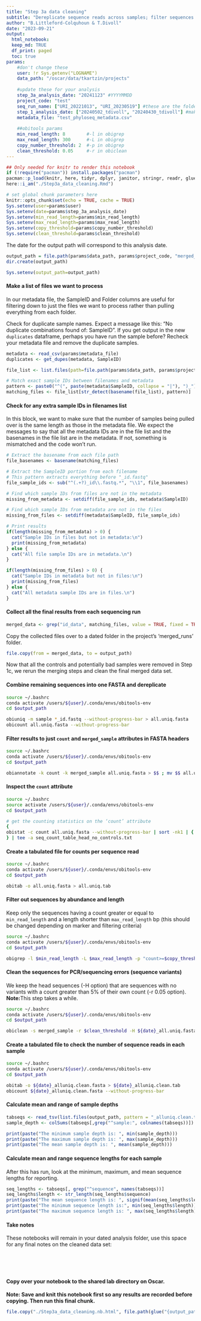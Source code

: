```yaml
---
title: "Step 3a data cleaning"
subtitle: "Dereplicate sequence reads across samples; filter sequences based on length and occurrence; clean sequences of PCR/sequencing errors."
author: "B.Littleford-Colquhoun & T.Divoll"
date: "2023-09-21"
output: 
  html_notebook:
  keep_md: TRUE
  df_print: paged
  toc: true
params:
    #don't change these
    user: !r Sys.getenv("LOGNAME")
    data_path: "/oscar/data/tkartzin/projects"
    
    #update these for your analysis
    step_3a_analysis_date: "20241123" #YYYYMMDD
    project_code: "test"
    seq_run_name: ["URI_20221013", "URI_20230519"] #these are the folder names in the 'data/tkartzin/projects/<project_code>' dir
    step_1_analysis_date: ["20240502_tdivoll", "20240430_tdivoll"] #make sure these dates are in the same order as the appropriate `seq_run_name` folders
    metadata_file: "test_phyloseq_metadata.csv"
    
    ##obitools params
    min_read_length: 8        #-l in obigrep
    max_read_length: 300      #-L in obigrep
    copy_number_threshold: 2  #-p in obigrep
    clean_threshold: 0.05     #-r in obiclean
---
```


```r
## Only needed for knitr to render this notebook
if (!require("pacman")) install.packages("pacman")
pacman::p_load(knitr, here, tidyr, dplyr, janitor, stringr, readr, glue)
here::i_am("./Step3a_data_cleaning.Rmd")
```

```r
# set global chunk parameters here
knitr::opts_chunk$set(echo = TRUE, cache = TRUE)
Sys.setenv(user=params$user)
Sys.setenv(date=params$step_3a_analysis_date)
Sys.setenv(min_read_length=params$min_read_length)
Sys.setenv(max_read_length=params$max_read_length)
Sys.setenv(copy_threshold=params$copy_number_threshold)
Sys.setenv(clean_threshold=params$clean_threshold)
```

The date for the output path will correspond to this analysis date.
```r
output_path = file.path(params$data_path, params$project_code, "merged_runs", sprintf("%s_%s", params$step_3a_analysis_date, params$user))
dir.create(output_path)

Sys.setenv(output_path=output_path) 
```

#### Make a list of files we want to process
In our metadata file, the SampleID and Folder columns are useful for filtering down to just the files we want to process rather than pulling everything from each folder.

Check for duplicate sample names. Expect a message like this: "No duplicate combinations found of: SampleID". If you get output in the new `duplicates` dataframe, perhaps you have run the sample before? Recheck your metadata file and remove the duplicate samples.
```r
metadata <- read_csv(params$metadata_file)
duplicates <- get_dupes(metadata, SampleID)
```

```r
file_list <- list.files(path=file.path(params$data_path, params$project_code, params$seq_run_name, params$step_1_analysis_date, "/id_data"),  recursive=T, pattern=("*_id.fastq"), full.names=T)

# Match exact sample IDs between filenames and metadata
pattern <- paste0("^(", paste(metadata$SampleID, collapse = "|"), ")_")
matching_files <- file_list[str_detect(basename(file_list), pattern)]
```

#### Check for any extra sample IDs in filenames list
In this block, we want to make sure that the number of samples being pulled over is the same length as those in the metadata file. We expect the messages to say that all the metadata IDs are in the file list and the basenames in the file list are in the metadata. If not, something is mismatched and the code won't run.
```r
# Extract the basename from each file path
file_basenames <- basename(matching_files)

# Extract the SampleID portion from each filename
# This pattern extracts everything before "_id.fastq"
file_sample_ids <- sub("^(.+?)_id\\.fastq.*", "\\1", file_basenames)

# Find which sample IDs from files are not in the metadata
missing_from_metadata <- setdiff(file_sample_ids, metadata$SampleID)

# Find which sample IDs from metadata are not in the files
missing_from_files <- setdiff(metadata$SampleID, file_sample_ids)

# Print results
if(length(missing_from_metadata) > 0) {
  cat("Sample IDs in files but not in metadata:\n")
  print(missing_from_metadata)
} else {
  cat("All file sample IDs are in metadata.\n")
}

if(length(missing_from_files) > 0) {
  cat("Sample IDs in metadata but not in files:\n")
  print(missing_from_files)
} else {
  cat("All metadata sample IDs are in files.\n")
}
```

#### Collect all the final results from each sequencing run
```r
merged_data <- grep("id_data", matching_files, value = TRUE, fixed = TRUE)
```

Copy the collected files over to a dated folder in the project's 'merged_runs' folder.
```r
file.copy(from = merged_data, to = output_path)
```

Now that all the controls and potentially bad samples were removed in Step 1c, we rerun the merging steps and clean the final merged data set.

#### Combine remaining sequences into one FASTA and dereplicate
```bash
source ~/.bashrc
conda activate /users/${user}/.conda/envs/obitools-env
cd $output_path

obiuniq -m sample *_id.fastq --without-progress-bar > all.uniq.fasta
obicount all.uniq.fasta --without-progress-bar
```

#### Filter results to just `count` and `merged_sample` attributes in FASTA headers
```bash
source ~/.bashrc
conda activate /users/${user}/.conda/envs/obitools-env
cd $output_path

obiannotate -k count -k merged_sample all.uniq.fasta > $$ ; mv $$ all.uniq.fasta
```

#### Inspect the `count` attribute
```bash
source ~/.bashrc
source activate /users/${user}/.conda/envs/obitools-env
cd $output_path

# get the counting statistics on the ‘count’ attribute
{
obistat -c count all.uniq.fasta --without-progress-bar | sort -nk1 | { head -n 20; tail -n 20; } | column -t 
} | tee -a seq_count_table_head_no_controls.txt
```

#### Create a tabulated file for counts per sequence read
```bash
source ~/.bashrc
conda activate /users/${user}/.conda/envs/obitools-env
cd $output_path

obitab -o all.uniq.fasta > all.uniq.tab
```

#### Filter out sequences by abundance and length
Keep only the sequences having a count greater or equal to `min_read_length` and a length shorter than `max_read_length` bp (this should be changed depending on marker and filtering criteria)

```bash
source ~/.bashrc
conda activate /users/${user}/.conda/envs/obitools-env
cd $output_path

obigrep -l $min_read_length -L $max_read_length -p "count>=$copy_threshold" all.uniq.fasta > ${date}_all.uniq.fasta
```

#### Clean the sequences for PCR/sequencing errors (sequence variants)
We keep the head sequences (-H option) that are sequences with no variants with a count greater than 5% of their own count (-r 0.05 option). 
**Note:**This step takes a while.
```bash
source ~/.bashrc
conda activate /users/${user}/.conda/envs/obitools-env
cd $output_path

obiclean -s merged_sample -r $clean_threshold -H ${date}_all.uniq.fasta > ${date}_alluniq.clean.fasta
```

#### Create a tabulated file to check the number of sequence reads in each sample
```bash
source ~/.bashrc
conda activate /users/${user}/.conda/envs/obitools-env
cd $output_path

obitab -o ${date}_alluniq.clean.fasta > ${date}_alluniq.clean.tab
obicount ${date}_alluniq.clean.fasta --without-progress-bar
```

#### Calculate mean and range of sample depths
```r
tabseqs <- read_tsv(list.files(output_path, pattern = "_alluniq.clean.tab", full.names=T))
sample_depth <- colSums(tabseqs[,grep("^sample:", colnames(tabseqs))])
```

```r
print(paste("The minimum sample depth is: ", min(sample_depth)))
print(paste("The maximum sample depth is: ", max(sample_depth)))
print(paste("The mean sample depth is: ", mean(sample_depth)))
```


#### Calculate mean and range sequence lengths for each sample
After this has run, look at the minimum, maximum, and mean sequence lengths for reporting.
```r
seq_lengths <- tabseqs[, grep("^sequence", names(tabseqs))]
seq_lengths$length <- str_length(seq_lengths$sequence)
print(paste("The mean sequence length is: ", signif(mean(seq_lengths$length))))
print(paste("The minimum sequence length is:", min(seq_lengths$length)))
print(paste("The maximum sequence length is: ", max(seq_lengths$length)))

```

#### Take notes
These notebooks will remain in your dated analysis folder, use this space for any final notes on the cleaned data set:



<br>

<br> 


#### Copy over your notebook to the shared lab directory on Oscar.

**Note: Save and knit this notebook first so any results are recorded before copying. Then run this final chunk.**
```r
file.copy("./Step3a_data_cleaning.nb.html", file.path(glue("{output_path}/Step3a_data_cleaning.nb.html")), overwrite = TRUE)
```